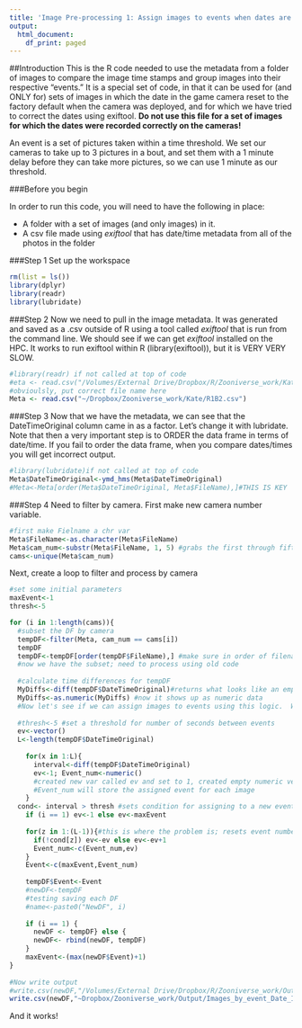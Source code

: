 ```yaml
---
title: 'Image Pre-processing 1: Assign images to events when dates are messed up'
output:
  html_document:
    df_print: paged
---
```

##Introduction
This is the R code needed to use the metadata from a folder of images to compare the image time stamps and group images into their respective "events." It is a special set of code, in that it can be used for (and ONLY for) sets of images in which the date in the game camera reset to the factory default when the camera was deployed, and for which we have tried to correct the dates using exiftool.  **Do not use this file for a set of images for which the dates were recorded correctly on the cameras!**

An event is a set of pictures taken within a time threshold.  We set our cameras to take up to 3 pictures in a bout, and set them with a 1 minute delay before they can take more pictures, so we can use 1 minute as our threshold.

###Before you begin

In order to run this code, you will need to have the following in place:

* A folder with a set of images (and only images) in it.
* A csv file made using *exiftool* that has date/time metadata from all of the photos in the folder


###Step 1
Set up the workspace
```r
rm(list = ls())
library(dplyr)
library(readr)
library(lubridate)
```
###Step 2
Now we need to pull in the image metadata.  It was generated and saved as a .csv outside of R using a tool called *exiftool* that is run from the command line.  We should see if we can get *exiftool* installed on the HPC. It works to run exiftool within R (library(exiftool)), but it is VERY VERY SLOW. 

```r
#library(readr) if not called at top of code
#eta <- read.csv("/Volumes/External Drive/Dropbox/R/Zooniverse_work/Kate/R1B2.csv") 
#obvioulsly, put correct file name here
Meta <- read.csv("~/Dropbox/Zooniverse_work/Kate/R1B2.csv")
```

###Step 3
Now that we have the metadata, we can see that the DateTimeOriginal column came in as a factor.  Let's change it with lubridate.  Note that then a very important step is to ORDER the data frame in terms of date/time.  If you fail to order the data frame, when you compare dates/times you will get incorrect output.

```r
#library(lubridate)if not called at top of code 
Meta$DateTimeOriginal<-ymd_hms(Meta$DateTimeOriginal)
#Meta<-Meta[order(Meta$DateTimeOriginal, Meta$FileName),]#THIS IS KEY
```
###Step 4
Need to filter by camera.  First make new camera number variable.

```r
#first make Fielname a chr var
Meta$FileName<-as.character(Meta$FileName)
Meta$cam_num<-substr(Meta$FileName, 1, 5) #grabs the first through fifth characters from the file name
cams<-unique(Meta$cam_num)
```

Next, create a loop to filter and process by camera

```r
#set some initial parameters
maxEvent<-1
thresh<-5

for (i in 1:length(cams)){
  #subset the DF by camera
  tempDF<-filter(Meta, cam_num == cams[i])
  tempDF
  tempDF<-tempDF[order(tempDF$FileName),] #make sure in order of filename and not time
  #now we have the subset; need to process using old code
  
  #calculate time differences for tempDF
  MyDiffs<-diff(tempDF$DateTimeOriginal)#returns what looks like an empty variable in the environment window
  MyDiffs<-as.numeric(MyDiffs) #now it shows up as numeric data
  #Now let's see if we can assign images to events using this logic.  We will need to set the time threshold    to something very short since dates/times are messed up (camera reset). Try 5 seconds.
  
  #thresh<-5 #set a threshold for number of seconds between events
  ev<-vector()
  L<-length(tempDF$DateTimeOriginal)
  
    for(x in 1:L){
      interval<-diff(tempDF$DateTimeOriginal)
      ev<-1; Event_num<-numeric() 
      #created new var called ev and set to 1, created empty numeric vector called Event_num. 
      #Event_num will store the assigned event for each image
    }       
  cond<- interval > thresh #sets condition for assigning to a new event where minutes corresponds to thresh
    if (i == 1) ev<-1 else ev<-maxEvent    
    
    for(z in 1:(L-1)){#this is where the problem is; resets event numbers
      if(!cond[z]) ev<-ev else ev<-ev+1
      Event_num<-c(Event_num,ev) 
    }
    Event<-c(maxEvent,Event_num)
           
    tempDF$Event<-Event
    #newDF<-tempDF
    #testing saving each DF
    #name<-paste0("NewDF", i)
    
    if (i == 1) {
      newDF <- tempDF} else {
      newDF<- rbind(newDF, tempDF)
    }
    maxEvent<-(max(newDF$Event)+1)
}
    
#Now write output
#write.csv(newDF,"/Volumes/External Drive/Dropbox/R/Zooniverse_work/Output/Images_by_event_Date_Issues.csv")
write.csv(newDF,"~Dropbox/Zooniverse_work/Output/Images_by_event_Date_Issues.csv")
```
And it works!
